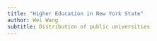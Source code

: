 ```yaml
---
title: "Higher Education in New York State"
author: Wei Wang
subtitle: Distribution of public universities
---
```

